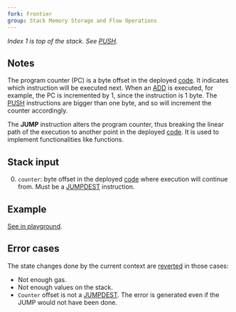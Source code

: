 ```yaml
---
fork: Frontier
group: Stack Memory Storage and Flow Operations
---
```


*Index 1 is top of the stack. See [PUSH](/#60).*

## Notes

The program counter (PC) is a byte offset in the deployed [code](/about). It indicates which instruction will be executed next. When an [ADD](/#01) is executed, for example, the PC is incremented by 1, since the instruction is 1 byte. The [PUSH](/#60) instructions are bigger than one byte, and so will increment the counter accordingly.

The **JUMP** instruction alters the program counter, thus breaking the linear path of the execution to another point in the deployed [code](/about). It is used to implement functionalities like functions.

## Stack input

0. `counter`: byte offset in the deployed [code](/about) where execution will continue from. Must be a [JUMPDEST](/#5B) instruction.

## Example

[See in playground](/playground?unit=Wei&codeType=Mnemonic&code='wWZjump%20overqinvalid%20and%20jusXgoYoqpushk4x0_%20%20%20x2%20%7Bprevious%20instruction%20occupies%202%20bytes%7DzINVALIDx3_DEST~4k1x5'~%20wOffseXz%5Cnx%20~w%2F%2F%20qYhZkzPUSH1%20_zJUMPZe%20Y%20tXt%20%01XYZ_kqwxz~_).

## Error cases

The state changes done by the current context are [reverted](#FD) in those cases:
- Not enough gas.
- Not enough values on the stack.
- `Counter` offset is not a [JUMPDEST](/#5B). The error is generated even if the JUMP would not have been done.
